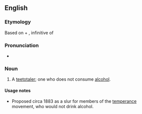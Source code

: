==English==
{{rfquote|Is it used to mean "a drinker of water"? Or is it used to mean "a member of the temperance movement"?}}

===Etymology===
Based on {{etyl|la}} {{term|aqua||water|lang=la}} + {{term|bibere|lang=la}}, infinitive of {{term|bibo|bibō|to drink|lang=la}}

===Pronunciation===
* {{IPA|/æk.wə.bɪb/}}

===Noun===
{{en-noun}}

# {{rare|obsolete|derogatory}} A [[teetotaler]]; one who does not consume [[alcohol]].

====Usage notes====
* Proposed circa 1883 as a slur for members of the [[temperance]] movement, who would not drink alcohol.